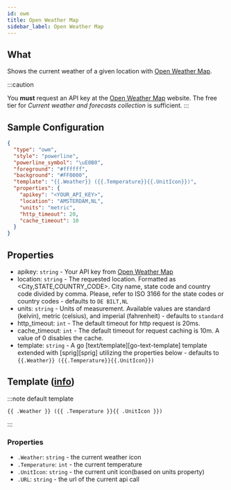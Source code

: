 ```yaml
---
id: owm
title: Open Weather Map
sidebar_label: Open Weather Map
---
```


## What

Shows the current weather of a given location with [Open Weather Map][owm].

:::caution

You **must** request an API key at the [Open Weather Map][owm-price] website.
The free tier for *Current weather and forecasts collection* is sufficient.
:::

## Sample Configuration

```json
{
  "type": "owm",
  "style": "powerline",
  "powerline_symbol": "\uE0B0",
  "foreground": "#ffffff",
  "background": "#FF0000",
  "template": "{{.Weather}} ({{.Temperature}}{{.UnitIcon}})",
  "properties": {
    "apikey": "<YOUR_API_KEY>",
    "location": "AMSTERDAM,NL",
    "units": "metric",
    "http_timeout": 20,
    "cache_timeout": 10
  }
}
```

## Properties

- apikey: `string` - Your API key from [Open Weather Map][owm]
- location: `string` - The requested location.
                        Formatted as <City,STATE,COUNTRY_CODE>. City name, state code and country code divided by comma.
                        Please, refer to ISO 3166 for the state codes or country codes - defaults to `DE BILT,NL`
- units: `string` - Units of measurement.
                    Available values are standard (kelvin), metric (celsius), and imperial (fahrenheit) - defaults to `standard`
- http_timeout: `int` - The default timeout for http request is 20ms.
- cache_timeout: `int` - The default timeout for request caching is 10m. A value of 0 disables the cache.
- template: `string` - A go [text/template][go-text-template] template extended with [sprig][sprig] utilizing the
properties below - defaults to `{{.Weather}} ({{.Temperature}}{{.UnitIcon}})`

## Template ([info][templates])

:::note default template

``` template
{{ .Weather }} ({{ .Temperature }}{{ .UnitIcon }})
```

:::

### Properties

- `.Weather`: `string` - the current weather icon
- `.Temperature`: `int` - the current temperature
- `.UnitIcon`: `string` - the current unit icon(based on units property)
- `.URL`: `string` - the url of the current api call

[templates]: /docs/configuration/templates
[owm]: https://openweathermap.org
[owm-price]: https://openweathermap.org/price

